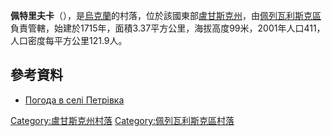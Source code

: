 {{coord|48|32|1|N|38|49|0|E|scale:100000|display=title}}

'''佩特里夫卡'''（{{lang-uk|Петрівка}}），是[[烏克蘭|烏克蘭]]的村落，位於該國東部[[盧甘斯克州|盧甘斯克州]]，由[[佩列瓦利斯克區|佩列瓦利斯克區]]負責管轄，始建於1715年，面積3.37平方公里，海拔高度99米，2001年人口411，人口密度每平方公里121.9人。

==參考資料==
* [http://weather.in.ua/ua/lyganskaja/20115 Погода в селі Петрівка] {{Wayback|url=http://weather.in.ua/ua/lyganskaja/20115 |date=20111220033742 }}

{{DEFAULTSORT:Петрівка}}
[[Category:盧甘斯克州村落|Category:盧甘斯克州村落]]
[[Category:佩列瓦利斯克區村落|Category:佩列瓦利斯克區村落]]


{{Luhansk-geo-stub}}